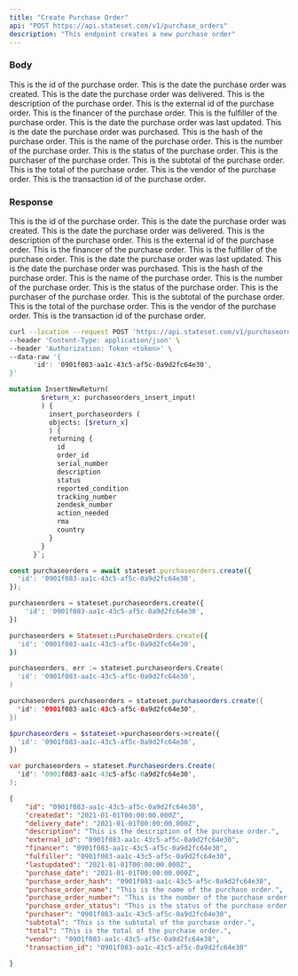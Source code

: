 ```yaml
---
title: "Create Purchase Order"
api: "POST https://api.stateset.com/v1/purchase_orders"
description: "This endpoint creates a new purchase order"
---
```


### Body

<ParamField body="id" type="string">
  This is the id of the purchase order.
</ParamField>

<ParamField body="createdat" type="string">
  This is the date the purchase order was created.
</ParamField>

<ParamField body="delivery_date" type="string">
  This is the date the purchase order was delivered.
</ParamField>

<ParamField body="description" type="string">
  This is the description of the purchase order.
</ParamField>

<ParamField body="external_id" type="string">
  This is the external id of the purchase order.
</ParamField>

<ParamField body="financer" type="string">
  This is the financer of the purchase order.
</ParamField>

<ParamField body="fulfiller" type="string">
  This is the fulfiller of the purchase order.
</ParamField>

<ParamField body="lastupdated" type="string">
  This is the date the purchase order was last updated.
</ParamField>

<ParamField body="purchase_date" type="string">
  This is the date the purchase order was purchased.
</ParamField>

<ParamField body="purchase_order_hash" type="string">
  This is the hash of the purchase order.
</ParamField>

<ParamField body="purchase_order_name" type="string">
  This is the name of the purchase order.
</ParamField>

<ParamField body="purchase_order_number" type="string">
  This is the number of the purchase order.
</ParamField>

<ParamField body="purchase_order_status" type="string">
  This is the status of the purchase order.
</ParamField>

<ParamField body="purchaser" type="string">
  This is the purchaser of the purchase order.
</ParamField>

<ParamField body="subtotal" type="string">
  This is the subtotal of the purchase order.
</ParamField>

<ParamField body="total" type="string">
  This is the total of the purchase order.
</ParamField>

<ParamField body="vendor" type="string">
  This is the vendor of the purchase order.
</ParamField>

<ParamField body="transaction_id" type="string">
  This is the transaction id of the purchase order.
</ParamField>

### Response

<ResponseField name="id" type="string">
  This is the id of the purchase order.
</ResponseField>

<ResponseField name="createdat" type="string">
  This is the date the purchase order was created.
</ResponseField>

<ResponseField name="delivery_date" type="string">
  This is the date the purchase order was delivered.
</ResponseField>

<ResponseField name="description" type="string">
  This is the description of the purchase order.
</ResponseField>

<ResponseField name="external_id" type="string">
  This is the external id of the purchase order.
</ResponseField>

<ResponseField name="financer" type="string">
  This is the financer of the purchase order.
</ResponseField>

<ResponseField name="fulfiller" type="string">
  This is the fulfiller of the purchase order.
</ResponseField>

<ResponseField name="lastupdated" type="string">
  This is the date the purchase order was last updated.
</ResponseField>

<ResponseField name="purchase_date" type="string">
  This is the date the purchase order was purchased.
</ResponseField>

<ResponseField name="purchase_order_hash" type="string">
  This is the hash of the purchase order.
</ResponseField>

<ResponseField name="purchase_order_name" type="string">
  This is the name of the purchase order.
</ResponseField>

<ResponseField name="purchase_order_number" type="string">
  This is the number of the purchase order.
</ResponseField>

<ResponseField name="purchase_order_status" type="string">
  This is the status of the purchase order.
</ResponseField>

<ResponseField name="purchaser" type="string">
  This is the purchaser of the purchase order.
</ResponseField>

<ResponseField name="subtotal" type="string">
  This is the subtotal of the purchase order.
</ResponseField>

<ResponseField name="total" type="string">
  This is the total of the purchase order.
</ResponseField>

<ResponseField name="vendor" type="string">
  This is the vendor of the purchase order.
</ResponseField>

<ResponseField name="transaction_id" type="string">
  This is the transaction id of the purchase order.
</ResponseField>

<RequestExample>

```bash cURL
curl --location --request POST 'https://api.stateset.com/v1/purchaseorder' \
--header 'Content-Type: application/json' \
--header 'Authorization: Token <token>' \
--data-raw '{
      'id': '0901f083-aa1c-43c5-af5c-0a9d2fc64e30',
}'
```

```graphQL GraphQL
mutation InsertNewReturn(
        $return_x: purchaseorders_insert_input!
        ) {
          insert_purchaseorders (
          objects: [$return_x]
          ) {    
          returning {
            id
            order_id
            serial_number
            description
            status
            reported_condition
            tracking_number
            zendesk_number
            action_needed
            rma
            country
          }
        }
      }`;
```

```js Node.js
const purchaseorders = await stateset.purchaseorders.create({
  'id': '0901f083-aa1c-43c5-af5c-0a9d2fc64e30',
});
```
  
```python Python
purchaseorders = stateset.purchaseorders.create({
    'id': '0901f083-aa1c-43c5-af5c-0a9d2fc64e30',
})
```

```ruby Ruby
purchaseorders = Stateset::PurchaseOrders.create({
  'id': '0901f083-aa1c-43c5-af5c-0a9d2fc64e30',
})
```

```go Go
purchaseorders, err := stateset.purchaseorders.Create(
  'id': '0901f083-aa1c-43c5-af5c-0a9d2fc64e30',
)
```

```java Java
purchaseorders purchaseorders = stateset.purchaseorders.create({
  'id': '0901f083-aa1c-43c5-af5c-0a9d2fc64e30',
})
```

```php PHP
$purchaseorders = $stateset->purchaseorders->create({
  'id': '0901f083-aa1c-43c5-af5c-0a9d2fc64e30',
})
```

```csharp C#
var purchaseorders = stateset.Purchaseorders.Create(
  'id': '0901f083-aa1c-43c5-af5c-0a9d2fc64e30',
);
```


</RequestExample>

<ResponseExample>

```json Response
{
    "id": "0901f083-aa1c-43c5-af5c-0a9d2fc64e30",
    "createdat": "2021-01-01T00:00:00.000Z",
    "delivery_date": "2021-01-01T00:00:00.000Z",
    "description": "This is the description of the purchase order.",
    "external_id": "0901f083-aa1c-43c5-af5c-0a9d2fc64e30",
    "financer": "0901f083-aa1c-43c5-af5c-0a9d2fc64e30",
    "fulfiller": "0901f083-aa1c-43c5-af5c-0a9d2fc64e30",
    "lastupdated": "2021-01-01T00:00:00.000Z",
    "purchase_date": "2021-01-01T00:00:00.000Z",
    "purchase_order_hash": "0901f083-aa1c-43c5-af5c-0a9d2fc64e30",
    "purchase_order_name": "This is the name of the purchase order.",
    "purchase_order_number": "This is the number of the purchase order.",
    "purchase_order_status": "This is the status of the purchase order.",
    "purchaser": "0901f083-aa1c-43c5-af5c-0a9d2fc64e30",
    "subtotal": "This is the subtotal of the purchase order.",
    "total": "This is the total of the purchase order.",
    "vendor": "0901f083-aa1c-43c5-af5c-0a9d2fc64e30",
    "transaction_id": "0901f083-aa1c-43c5-af5c-0a9d2fc64e30"
    
}  
```

</ResponseExample>
